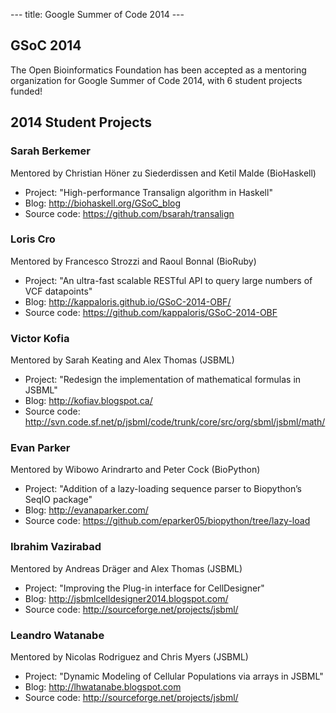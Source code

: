 ---
title: Google Summer of Code 2014
---

== GSoC 2014 ==

The Open Bioinformatics Foundation has been accepted as a mentoring organization for Google Summer of Code 2014, with 6 student projects funded!

== 2014 Student Projects ==

=== Sarah Berkemer ===

Mentored by Christian Höner zu Siederdissen and Ketil Malde (BioHaskell)

* Project: "High-performance Transalign algorithm in Haskell"
* Blog: http://biohaskell.org/GSoC_blog
* Source code:  https://github.com/bsarah/transalign

=== Loris Cro ===

Mentored by Francesco Strozzi and Raoul Bonnal (BioRuby)

* Project: "An ultra-fast scalable RESTful API to query large numbers of VCF datapoints"
* Blog: http://kappaloris.github.io/GSoC-2014-OBF/
* Source code: https://github.com/kappaloris/GSoC-2014-OBF

=== Victor Kofia ===

Mentored by Sarah Keating and Alex Thomas (JSBML)

* Project: "Redesign the implementation of mathematical formulas in JSBML"
* Blog: http://kofiav.blogspot.ca/
* Source code: http://svn.code.sf.net/p/jsbml/code/trunk/core/src/org/sbml/jsbml/math/

=== Evan Parker ===

Mentored by Wibowo Arindrarto and Peter Cock (BioPython)

* Project: "Addition of a lazy-loading sequence parser to Biopython’s SeqIO package"
* Blog: http://evanaparker.com/
* Source code: https://github.com/eparker05/biopython/tree/lazy-load

=== Ibrahim Vazirabad ===

Mentored by Andreas Dräger and Alex Thomas (JSBML)

* Project: "Improving the Plug-in interface for CellDesigner"
* Blog: http://jsbmlcelldesigner2014.blogspot.com/
* Source code: http://sourceforge.net/projects/jsbml/

=== Leandro Watanabe ===

Mentored by Nicolas Rodriguez and Chris Myers (JSBML)

* Project: "Dynamic Modeling of Cellular Populations via arrays in JSBML"
* Blog: http://lhwatanabe.blogspot.com
* Source code: http://sourceforge.net/projects/jsbml/